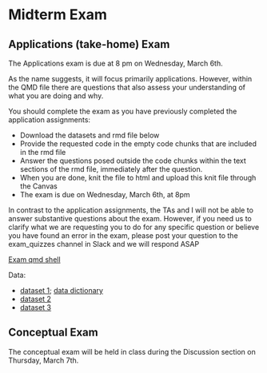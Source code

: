 # Midterm Exam

## Applications (take-home) Exam
The Applications exam is due at 8 pm on Wednesday, March 6th.

As the name suggests, it will focus primarily applications.   However, within the QMD file there are questions that also assess your understanding of what you are doing and why.

You should complete the exam as you have previously completed the application assignments:  

  - Download the datasets and rmd file below
  - Provide the requested code in the empty code chunks that are included in the rmd file
  - Answer the questions posed outside the code chunks within the text sections of the rmd file, immediately after the question.
  - When you are done, knit the file to html and upload this knit file through the Canvas
  - The exam is due on Wednesday, March 6th, at 8pm

In contrast to the application assignments, the TAs and I will not be able to answer substantive questions about the exam.  However, if you need us to clarify what we are requesting you to do for any specific question or believe you have found an error in the exam, please post your question to the exam_quizzes channel in Slack and we will respond ASAP


[Exam qmd shell](https://dionysus.psych.wisc.edu/iaml/midterm/midterm.qmd)

Data:

- [dataset 1](https://dionysus.psych.wisc.edu/iaml/midterm/data_1.csv); [data dictionary](https://dionysus.psych.wisc.edu/iaml/midterm/data_1_dictionary.docx)
- [dataset 2](https://dionysus.psych.wisc.edu/iaml/midterm/data_2.csv)
- [dataset 3](https://dionysus.psych.wisc.edu/iaml/midterm/data_3.csv)


## Conceptual Exam
The conceptual exam will be held in class during the Discussion section on Thursday, March 7th.
